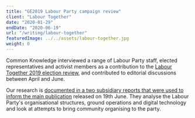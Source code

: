 ```yaml
---
title: "GE2019 Labour Party campaign review"
client: "Labour Together"
date: "2020-01-29"
endDate: "2020-06-19"
url: "/writing/labour-together"
featuredImage: ../../assets/labour-together.jpg
weight: 0
---
```


Common Knowledge interviewed a range of Labour Party staff, elected representatives and activist members as a contribution to the [Labour Together 2019 election review](https://electionreview.labourtogether.uk), and contributed to editorial discussions between April and June.

Our research is [documented in a two subsidiary reports that were used to inform the main publication](/writing/labour-together) released on 19th June. They analyse the Labour Party's organisational structures, ground operations and digital technology and look at attempts to bring community organising to the party.
